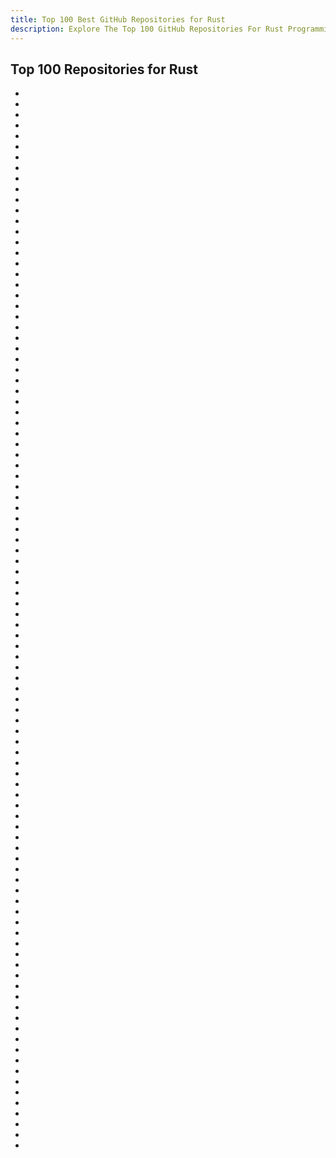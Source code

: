 ```yaml
---
title: Top 100 Best GitHub Repositories for Rust
description: Explore The Top 100 GitHub Repositories For Rust Programming Languages Listed Ranked By Most Stargazers And Forks By GitHub Community.
---
```


## Top 100 Repositories for Rust

- <Badge owner="rust-lang" repoName="rust" stars="https://img.shields.io/github/stars/rust-lang/rust?style=flat&logoSize=auto" forks="https://img.shields.io/github/forks/rust-lang/rust?style=flat&logoSize=auto"/>
- <Badge owner="denoland" repoName="deno" stars="https://img.shields.io/github/stars/denoland/deno?style=flat&logoSize=auto" forks="https://img.shields.io/github/forks/denoland/deno?style=flat&logoSize=auto"/>
- <Badge owner="tauri-apps" repoName="tauri" stars="https://img.shields.io/github/stars/tauri-apps/tauri?style=flat&logoSize=auto" forks="https://img.shields.io/github/forks/tauri-apps/tauri?style=flat&logoSize=auto"/>
- <Badge owner="rustdesk" repoName="rustdesk" stars="https://img.shields.io/github/stars/rustdesk/rustdesk?style=flat&logoSize=auto" forks="https://img.shields.io/github/forks/rustdesk/rustdesk?style=flat&logoSize=auto"/>
- <Badge owner="FuelLabs" repoName="sway" stars="https://img.shields.io/github/stars/FuelLabs/sway?style=flat&logoSize=auto" forks="https://img.shields.io/github/forks/FuelLabs/sway?style=flat&logoSize=auto"/>
- <Badge owner="FuelLabs" repoName="fuel-core" stars="https://img.shields.io/github/stars/FuelLabs/fuel-core?style=flat&logoSize=auto" forks="https://img.shields.io/github/forks/FuelLabs/fuel-core?style=flat&logoSize=auto"/>
- <Badge owner="alacritty" repoName="alacritty" stars="https://img.shields.io/github/stars/alacritty/alacritty?style=flat&logoSize=auto" forks="https://img.shields.io/github/forks/alacritty/alacritty?style=flat&logoSize=auto"/>
- <Badge owner="rust-lang" repoName="rustlings" stars="https://img.shields.io/github/stars/rust-lang/rustlings?style=flat&logoSize=auto" forks="https://img.shields.io/github/forks/rust-lang/rustlings?style=flat&logoSize=auto"/>
- <Badge owner="lencx" repoName="ChatGPT" stars="https://img.shields.io/github/stars/lencx/ChatGPT?style=flat&logoSize=auto" forks="https://img.shields.io/github/forks/lencx/ChatGPT?style=flat&logoSize=auto"/>
- <Badge owner="sharkdp" repoName="bat" stars="https://img.shields.io/github/stars/sharkdp/bat?style=flat&logoSize=auto" forks="https://img.shields.io/github/forks/sharkdp/bat?style=flat&logoSize=auto"/>
- <Badge owner="zed-industries" repoName="zed" stars="https://img.shields.io/github/stars/zed-industries/zed?style=flat&logoSize=auto" forks="https://img.shields.io/github/forks/zed-industries/zed?style=flat&logoSize=auto"/>
- <Badge owner="BurntSushi" repoName="ripgrep" stars="https://img.shields.io/github/stars/BurntSushi/ripgrep?style=flat&logoSize=auto" forks="https://img.shields.io/github/forks/BurntSushi/ripgrep?style=flat&logoSize=auto"/>
- <Badge owner="meilisearch" repoName="meilisearch" stars="https://img.shields.io/github/stars/meilisearch/meilisearch?style=flat&logoSize=auto" forks="https://img.shields.io/github/forks/meilisearch/meilisearch?style=flat&logoSize=auto"/>
- <Badge owner="rust-unofficial" repoName="awesome-rust" stars="https://img.shields.io/github/stars/rust-unofficial/awesome-rust?style=flat&logoSize=auto" forks="https://img.shields.io/github/forks/rust-unofficial/awesome-rust?style=flat&logoSize=auto"/>
- <Badge owner="starship" repoName="starship" stars="https://img.shields.io/github/stars/starship/starship?style=flat&logoSize=auto" forks="https://img.shields.io/github/forks/starship/starship?style=flat&logoSize=auto"/>
- <Badge owner="FuelLabs" repoName="fuels-rs" stars="https://img.shields.io/github/stars/FuelLabs/fuels-rs?style=flat&logoSize=auto" forks="https://img.shields.io/github/forks/FuelLabs/fuels-rs?style=flat&logoSize=auto"/>
- <Badge owner="dani-garcia" repoName="vaultwarden" stars="https://img.shields.io/github/stars/dani-garcia/vaultwarden?style=flat&logoSize=auto" forks="https://img.shields.io/github/forks/dani-garcia/vaultwarden?style=flat&logoSize=auto"/>
- <Badge owner="bevyengine" repoName="bevy" stars="https://img.shields.io/github/stars/bevyengine/bevy?style=flat&logoSize=auto" forks="https://img.shields.io/github/forks/bevyengine/bevy?style=flat&logoSize=auto"/>
- <Badge owner="typst" repoName="typst" stars="https://img.shields.io/github/stars/typst/typst?style=flat&logoSize=auto" forks="https://img.shields.io/github/forks/typst/typst?style=flat&logoSize=auto"/>
- <Badge owner="lapce" repoName="lapce" stars="https://img.shields.io/github/stars/lapce/lapce?style=flat&logoSize=auto" forks="https://img.shields.io/github/forks/lapce/lapce?style=flat&logoSize=auto"/>
- <Badge owner="sharkdp" repoName="fd" stars="https://img.shields.io/github/stars/sharkdp/fd?style=flat&logoSize=auto" forks="https://img.shields.io/github/forks/sharkdp/fd?style=flat&logoSize=auto"/>
- <Badge owner="helix-editor" repoName="helix" stars="https://img.shields.io/github/stars/helix-editor/helix?style=flat&logoSize=auto" forks="https://img.shields.io/github/forks/helix-editor/helix?style=flat&logoSize=auto"/>
- <Badge owner="astral-sh" repoName="ruff" stars="https://img.shields.io/github/stars/astral-sh/ruff?style=flat&logoSize=auto" forks="https://img.shields.io/github/forks/astral-sh/ruff?style=flat&logoSize=auto"/>
- <Badge owner="nushell" repoName="nushell" stars="https://img.shields.io/github/stars/nushell/nushell?style=flat&logoSize=auto" forks="https://img.shields.io/github/forks/nushell/nushell?style=flat&logoSize=auto"/>
- <Badge owner="tw93" repoName="Pake" stars="https://img.shields.io/github/stars/tw93/Pake?style=flat&logoSize=auto" forks="https://img.shields.io/github/forks/tw93/Pake?style=flat&logoSize=auto"/>
- <Badge owner="swc-project" repoName="swc" stars="https://img.shields.io/github/stars/swc-project/swc?style=flat&logoSize=auto" forks="https://img.shields.io/github/forks/swc-project/swc?style=flat&logoSize=auto"/>
- <Badge owner="pola-rs" repoName="polars" stars="https://img.shields.io/github/stars/pola-rs/polars?style=flat&logoSize=auto" forks="https://img.shields.io/github/forks/pola-rs/polars?style=flat&logoSize=auto"/>
- <Badge owner="influxdata" repoName="influxdb" stars="https://img.shields.io/github/stars/influxdata/influxdb?style=flat&logoSize=auto" forks="https://img.shields.io/github/forks/influxdata/influxdb?style=flat&logoSize=auto"/>
- <Badge owner="servo" repoName="servo" stars="https://img.shields.io/github/stars/servo/servo?style=flat&logoSize=auto" forks="https://img.shields.io/github/forks/servo/servo?style=flat&logoSize=auto"/>
- <Badge owner="google" repoName="comprehensive-rust" stars="https://img.shields.io/github/stars/google/comprehensive-rust?style=flat&logoSize=auto" forks="https://img.shields.io/github/forks/google/comprehensive-rust?style=flat&logoSize=auto"/>
- <Badge owner="surrealdb" repoName="surrealdb" stars="https://img.shields.io/github/stars/surrealdb/surrealdb?style=flat&logoSize=auto" forks="https://img.shields.io/github/forks/surrealdb/surrealdb?style=flat&logoSize=auto"/>
- <Badge owner="tokio-rs" repoName="tokio" stars="https://img.shields.io/github/stars/tokio-rs/tokio?style=flat&logoSize=auto" forks="https://img.shields.io/github/forks/tokio-rs/tokio?style=flat&logoSize=auto"/>
- <Badge owner="vercel" repoName="turborepo" stars="https://img.shields.io/github/stars/vercel/turborepo?style=flat&logoSize=auto" forks="https://img.shields.io/github/forks/vercel/turborepo?style=flat&logoSize=auto"/>
- <Badge owner="fish-shell" repoName="fish-shell" stars="https://img.shields.io/github/stars/fish-shell/fish-shell?style=flat&logoSize=auto" forks="https://img.shields.io/github/forks/fish-shell/fish-shell?style=flat&logoSize=auto"/>
- <Badge owner="firecracker-microvm" repoName="firecracker" stars="https://img.shields.io/github/stars/firecracker-microvm/firecracker?style=flat&logoSize=auto" forks="https://img.shields.io/github/forks/firecracker-microvm/firecracker?style=flat&logoSize=auto"/>
- <Badge owner="sunface" repoName="rust-course" stars="https://img.shields.io/github/stars/sunface/rust-course?style=flat&logoSize=auto" forks="https://img.shields.io/github/forks/sunface/rust-course?style=flat&logoSize=auto"/>
- <Badge owner="iced-rs" repoName="iced" stars="https://img.shields.io/github/stars/iced-rs/iced?style=flat&logoSize=auto" forks="https://img.shields.io/github/forks/iced-rs/iced?style=flat&logoSize=auto"/>
- <Badge owner="rwf2" repoName="Rocket" stars="https://img.shields.io/github/stars/rwf2/Rocket?style=flat&logoSize=auto" forks="https://img.shields.io/github/forks/rwf2/Rocket?style=flat&logoSize=auto"/>
- <Badge owner="astral-sh" repoName="uv" stars="https://img.shields.io/github/stars/astral-sh/uv?style=flat&logoSize=auto" forks="https://img.shields.io/github/forks/astral-sh/uv?style=flat&logoSize=auto"/>
- <Badge owner="rome" repoName="tools" stars="https://img.shields.io/github/stars/rome/tools?style=flat&logoSize=auto" forks="https://img.shields.io/github/forks/rome/tools?style=flat&logoSize=auto"/>
- <Badge owner="ogham" repoName="exa" stars="https://img.shields.io/github/stars/ogham/exa?style=flat&logoSize=auto" forks="https://img.shields.io/github/forks/ogham/exa?style=flat&logoSize=auto"/>
- <Badge owner="dandavison" repoName="delta" stars="https://img.shields.io/github/stars/dandavison/delta?style=flat&logoSize=auto" forks="https://img.shields.io/github/forks/dandavison/delta?style=flat&logoSize=auto"/>
- <Badge owner="TheAlgorithms" repoName="Rust" stars="https://img.shields.io/github/stars/TheAlgorithms/Rust?style=flat&logoSize=auto" forks="https://img.shields.io/github/forks/TheAlgorithms/Rust?style=flat&logoSize=auto"/>
- <Badge owner="ajeetdsouza" repoName="zoxide" stars="https://img.shields.io/github/stars/ajeetdsouza/zoxide?style=flat&logoSize=auto" forks="https://img.shields.io/github/forks/ajeetdsouza/zoxide?style=flat&logoSize=auto"/>
- <Badge owner="emilk" repoName="egui" stars="https://img.shields.io/github/stars/emilk/egui?style=flat&logoSize=auto" forks="https://img.shields.io/github/forks/emilk/egui?style=flat&logoSize=auto"/>
- <Badge owner="sharkdp" repoName="hyperfine" stars="https://img.shields.io/github/stars/sharkdp/hyperfine?style=flat&logoSize=auto" forks="https://img.shields.io/github/forks/sharkdp/hyperfine?style=flat&logoSize=auto"/>
- <Badge owner="cloudflare" repoName="pingora" stars="https://img.shields.io/github/stars/cloudflare/pingora?style=flat&logoSize=auto" forks="https://img.shields.io/github/forks/cloudflare/pingora?style=flat&logoSize=auto"/>
- <Badge owner="actix" repoName="actix-web" stars="https://img.shields.io/github/stars/actix/actix-web?style=flat&logoSize=auto" forks="https://img.shields.io/github/forks/actix/actix-web?style=flat&logoSize=auto"/>
- <Badge owner="TabbyML" repoName="tabby" stars="https://img.shields.io/github/stars/TabbyML/tabby?style=flat&logoSize=auto" forks="https://img.shields.io/github/forks/TabbyML/tabby?style=flat&logoSize=auto"/>
- <Badge owner="zellij-org" repoName="zellij" stars="https://img.shields.io/github/stars/zellij-org/zellij?style=flat&logoSize=auto" forks="https://img.shields.io/github/forks/zellij-org/zellij?style=flat&logoSize=auto"/>
- <Badge owner="casey" repoName="just" stars="https://img.shields.io/github/stars/casey/just?style=flat&logoSize=auto" forks="https://img.shields.io/github/forks/casey/just?style=flat&logoSize=auto"/>
- <Badge owner="Wilfred" repoName="difftastic" stars="https://img.shields.io/github/stars/Wilfred/difftastic?style=flat&logoSize=auto" forks="https://img.shields.io/github/forks/Wilfred/difftastic?style=flat&logoSize=auto"/>
- <Badge owner="DioxusLabs" repoName="dioxus" stars="https://img.shields.io/github/stars/DioxusLabs/dioxus?style=flat&logoSize=auto" forks="https://img.shields.io/github/forks/DioxusLabs/dioxus?style=flat&logoSize=auto"/>
- <Badge owner="atuinsh" repoName="atuin" stars="https://img.shields.io/github/stars/atuinsh/atuin?style=flat&logoSize=auto" forks="https://img.shields.io/github/forks/atuinsh/atuin?style=flat&logoSize=auto"/>
- <Badge owner="qdrant" repoName="qdrant" stars="https://img.shields.io/github/stars/qdrant/qdrant?style=flat&logoSize=auto" forks="https://img.shields.io/github/forks/qdrant/qdrant?style=flat&logoSize=auto"/>
- <Badge owner="valeriansaliou" repoName="sonic" stars="https://img.shields.io/github/stars/valeriansaliou/sonic?style=flat&logoSize=auto" forks="https://img.shields.io/github/forks/valeriansaliou/sonic?style=flat&logoSize=auto"/>
- <Badge owner="qarmin" repoName="czkawka" stars="https://img.shields.io/github/stars/qarmin/czkawka?style=flat&logoSize=auto" forks="https://img.shields.io/github/forks/qarmin/czkawka?style=flat&logoSize=auto"/>
- <Badge owner="xi-editor" repoName="xi-editor" stars="https://img.shields.io/github/stars/xi-editor/xi-editor?style=flat&logoSize=auto" forks="https://img.shields.io/github/forks/xi-editor/xi-editor?style=flat&logoSize=auto"/>
- <Badge owner="RustPython" repoName="RustPython" stars="https://img.shields.io/github/stars/RustPython/RustPython?style=flat&logoSize=auto" forks="https://img.shields.io/github/forks/RustPython/RustPython?style=flat&logoSize=auto"/>
- <Badge owner="tokio-rs" repoName="axum" stars="https://img.shields.io/github/stars/tokio-rs/axum?style=flat&logoSize=auto" forks="https://img.shields.io/github/forks/tokio-rs/axum?style=flat&logoSize=auto"/>
- <Badge owner="ankitects" repoName="anki" stars="https://img.shields.io/github/stars/ankitects/anki?style=flat&logoSize=auto" forks="https://img.shields.io/github/forks/ankitects/anki?style=flat&logoSize=auto"/>
- <Badge owner="wasmerio" repoName="wasmer" stars="https://img.shields.io/github/stars/wasmerio/wasmer?style=flat&logoSize=auto" forks="https://img.shields.io/github/forks/wasmerio/wasmer?style=flat&logoSize=auto"/>
- <Badge owner="extrawurst" repoName="gitui" stars="https://img.shields.io/github/stars/extrawurst/gitui?style=flat&logoSize=auto" forks="https://img.shields.io/github/forks/extrawurst/gitui?style=flat&logoSize=auto"/>
- <Badge owner="tree-sitter" repoName="tree-sitter" stars="https://img.shields.io/github/stars/tree-sitter/tree-sitter?style=flat&logoSize=auto" forks="https://img.shields.io/github/forks/tree-sitter/tree-sitter?style=flat&logoSize=auto"/>
- <Badge owner="facebook" repoName="relay" stars="https://img.shields.io/github/stars/facebook/relay?style=flat&logoSize=auto" forks="https://img.shields.io/github/forks/facebook/relay?style=flat&logoSize=auto"/>
- <Badge owner="GyulyVGC" repoName="sniffnet" stars="https://img.shields.io/github/stars/GyulyVGC/sniffnet?style=flat&logoSize=auto" forks="https://img.shields.io/github/forks/GyulyVGC/sniffnet?style=flat&logoSize=auto"/>
- <Badge owner="rust-lang" repoName="mdBook" stars="https://img.shields.io/github/stars/rust-lang/mdBook?style=flat&logoSize=auto" forks="https://img.shields.io/github/forks/rust-lang/mdBook?style=flat&logoSize=auto"/>
- <Badge owner="Schniz" repoName="fnm" stars="https://img.shields.io/github/stars/Schniz/fnm?style=flat&logoSize=auto" forks="https://img.shields.io/github/forks/Schniz/fnm?style=flat&logoSize=auto"/>
- <Badge owner="cube-js" repoName="cube" stars="https://img.shields.io/github/stars/cube-js/cube?style=flat&logoSize=auto" forks="https://img.shields.io/github/forks/cube-js/cube?style=flat&logoSize=auto"/>
- <Badge owner="gleam-lang" repoName="gleam" stars="https://img.shields.io/github/stars/gleam-lang/gleam?style=flat&logoSize=auto" forks="https://img.shields.io/github/forks/gleam-lang/gleam?style=flat&logoSize=auto"/>
- <Badge owner="vectordotdev" repoName="vector" stars="https://img.shields.io/github/stars/vectordotdev/vector?style=flat&logoSize=auto" forks="https://img.shields.io/github/forks/vectordotdev/vector?style=flat&logoSize=auto"/>
- <Badge owner="uutils" repoName="coreutils" stars="https://img.shields.io/github/stars/uutils/coreutils?style=flat&logoSize=auto" forks="https://img.shields.io/github/forks/uutils/coreutils?style=flat&logoSize=auto"/>
- <Badge owner="wez" repoName="wezterm" stars="https://img.shields.io/github/stars/wez/wezterm?style=flat&logoSize=auto" forks="https://img.shields.io/github/forks/wez/wezterm?style=flat&logoSize=auto"/>
- <Badge owner="Rigellute" repoName="spotify-tui" stars="https://img.shields.io/github/stars/Rigellute/spotify-tui?style=flat&logoSize=auto" forks="https://img.shields.io/github/forks/Rigellute/spotify-tui?style=flat&logoSize=auto"/>
- <Badge owner="slint-ui" repoName="slint" stars="https://img.shields.io/github/stars/slint-ui/slint?style=flat&logoSize=auto" forks="https://img.shields.io/github/forks/slint-ui/slint?style=flat&logoSize=auto"/>
- <Badge owner="HigherOrderCO" repoName="Bend" stars="https://img.shields.io/github/stars/HigherOrderCO/Bend?style=flat&logoSize=auto" forks="https://img.shields.io/github/forks/HigherOrderCO/Bend?style=flat&logoSize=auto"/>
- <Badge owner="diem" repoName="diem" stars="https://img.shields.io/github/stars/diem/diem?style=flat&logoSize=auto" forks="https://img.shields.io/github/forks/diem/diem?style=flat&logoSize=auto"/>
- <Badge owner="leptos-rs" repoName="leptos" stars="https://img.shields.io/github/stars/leptos-rs/leptos?style=flat&logoSize=auto" forks="https://img.shields.io/github/forks/leptos-rs/leptos?style=flat&logoSize=auto"/>
- <Badge owner="sxyazi" repoName="yazi" stars="https://img.shields.io/github/stars/sxyazi/yazi?style=flat&logoSize=auto" forks="https://img.shields.io/github/forks/sxyazi/yazi?style=flat&logoSize=auto"/>
- <Badge owner="huggingface" repoName="candle" stars="https://img.shields.io/github/stars/huggingface/candle?style=flat&logoSize=auto" forks="https://img.shields.io/github/forks/huggingface/candle?style=flat&logoSize=auto"/>
- <Badge owner="ruffle-rs" repoName="ruffle" stars="https://img.shields.io/github/stars/ruffle-rs/ruffle?style=flat&logoSize=auto" forks="https://img.shields.io/github/forks/ruffle-rs/ruffle?style=flat&logoSize=auto"/>
- <Badge owner="0x192" repoName="universal-android-debloater" stars="https://img.shields.io/github/stars/0x192/universal-android-debloater?style=flat&logoSize=auto" forks="https://img.shields.io/github/forks/0x192/universal-android-debloater?style=flat&logoSize=auto"/>
- <Badge owner="bytecodealliance" repoName="wasmtime" stars="https://img.shields.io/github/stars/bytecodealliance/wasmtime?style=flat&logoSize=auto" forks="https://img.shields.io/github/forks/bytecodealliance/wasmtime?style=flat&logoSize=auto"/>
- <Badge owner="tikv" repoName="tikv" stars="https://img.shields.io/github/stars/tikv/tikv?style=flat&logoSize=auto" forks="https://img.shields.io/github/forks/tikv/tikv?style=flat&logoSize=auto"/>
- <Badge owner="rust-lang" repoName="book" stars="https://img.shields.io/github/stars/rust-lang/book?style=flat&logoSize=auto" forks="https://img.shields.io/github/forks/rust-lang/book?style=flat&logoSize=auto"/>
- <Badge owner="chroma-core" repoName="chroma" stars="https://img.shields.io/github/stars/chroma-core/chroma?style=flat&logoSize=auto" forks="https://img.shields.io/github/forks/chroma-core/chroma?style=flat&logoSize=auto"/>
- <Badge owner="biomejs" repoName="biome" stars="https://img.shields.io/github/stars/biomejs/biome?style=flat&logoSize=auto" forks="https://img.shields.io/github/forks/biomejs/biome?style=flat&logoSize=auto"/>
- <Badge owner="denisidoro" repoName="navi" stars="https://img.shields.io/github/stars/denisidoro/navi?style=flat&logoSize=auto" forks="https://img.shields.io/github/forks/denisidoro/navi?style=flat&logoSize=auto"/>
- <Badge owner="neondatabase" repoName="neon" stars="https://img.shields.io/github/stars/neondatabase/neon?style=flat&logoSize=auto" forks="https://img.shields.io/github/forks/neondatabase/neon?style=flat&logoSize=auto"/>
- <Badge owner="kitao" repoName="pyxel" stars="https://img.shields.io/github/stars/kitao/pyxel?style=flat&logoSize=auto" forks="https://img.shields.io/github/forks/kitao/pyxel?style=flat&logoSize=auto"/>
- <Badge owner="fathyb" repoName="carbonyl" stars="https://img.shields.io/github/stars/fathyb/carbonyl?style=flat&logoSize=auto" forks="https://img.shields.io/github/forks/fathyb/carbonyl?style=flat&logoSize=auto"/>
- <Badge owner="RustScan" repoName="RustScan" stars="https://img.shields.io/github/stars/RustScan/RustScan?style=flat&logoSize=auto" forks="https://img.shields.io/github/forks/RustScan/RustScan?style=flat&logoSize=auto"/>
- <Badge owner="hyperium" repoName="hyper" stars="https://img.shields.io/github/stars/hyperium/hyper?style=flat&logoSize=auto" forks="https://img.shields.io/github/forks/hyperium/hyper?style=flat&logoSize=auto"/>
- <Badge owner="clap-rs" repoName="clap" stars="https://img.shields.io/github/stars/clap-rs/clap?style=flat&logoSize=auto" forks="https://img.shields.io/github/forks/clap-rs/clap?style=flat&logoSize=auto"/>
- <Badge owner="rust-lang" repoName="rust-analyzer" stars="https://img.shields.io/github/stars/rust-lang/rust-analyzer?style=flat&logoSize=auto" forks="https://img.shields.io/github/forks/rust-lang/rust-analyzer?style=flat&logoSize=auto"/>
- <Badge owner="asciinema" repoName="asciinema" stars="https://img.shields.io/github/stars/asciinema/asciinema?style=flat&logoSize=auto" forks="https://img.shields.io/github/forks/asciinema/asciinema?style=flat&logoSize=auto"/>
- <Badge owner="astral-sh" repoName="rye" stars="https://img.shields.io/github/stars/astral-sh/rye?style=flat&logoSize=auto" forks="https://img.shields.io/github/forks/astral-sh/rye?style=flat&logoSize=auto"/>
- <Badge owner="getzola" repoName="zola" stars="https://img.shields.io/github/stars/getzola/zola?style=flat&logoSize=auto" forks="https://img.shields.io/github/forks/getzola/zola?style=flat&logoSize=auto"/>
- <Badge owner="rust-embedded" repoName="rust-raspberrypi-OS-tutorials" stars="https://img.shields.io/github/stars/rust-embedded/rust-raspberrypi-OS-tutorials?style=flat&logoSize=auto" forks="https://img.shields.io/github/forks/rust-embedded/rust-raspberrypi-OS-tutorials?style=flat&logoSize=auto"/>
- <Badge owner="lsd-rs" repoName="lsd" stars="https://img.shields.io/github/stars/lsd-rs/lsd?style=flat&logoSize=auto" forks="https://img.shields.io/github/forks/lsd-rs/lsd?style=flat&logoSize=auto"/>
